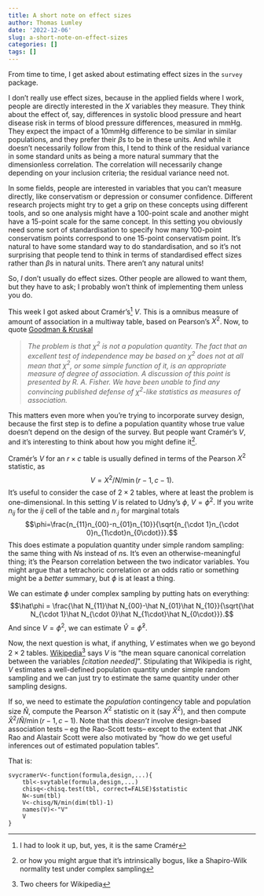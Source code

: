 ```yaml
---
title: A short note on effect sizes
author: Thomas Lumley
date: '2022-12-06'
slug: a-short-note-on-effect-sizes
categories: []
tags: []
---
```


From time to time, I get asked about estimating effect sizes in the `survey` package.  

I don't really use effect sizes, because in the applied fields where I work, people are directly interested in the $X$ variables they measure.  They think about the effect of, say, differences in systolic blood pressure and heart disease risk in terms of blood pressure differences, measured in mmHg. They expect the impact of a 10mmHg difference to be similar in similar populations, and they prefer their $\beta$s to be in these units. And while it doesn't necessarily follow from this, I tend to think of the residual variance in some standard units as being a more natural summary that the dimensionless correlation.  The correlation will necessarily change depending on your inclusion criteria; the residual variance need not. 

In some fields, people are interested in variables that you can't measure directly, like conservatism or depression or consumer confidence.  Different research projects might try to get a grip on these concepts using different tools, and so one analysis might have a 100-point scale and another might have a 15-point scale for the same concept.  In this setting you obviously need some sort of standardisation to specify how many 100-point conservatism points correspond to one 15-point conservatism point.  It's natural to have some standard way to do standardisation, and so it's not surprising that people tend to think in terms of standardised effect sizes rather than $\beta$s in natural units. There aren't any natural units!

So, *I* don't usually do effect sizes. Other people are allowed to want them, but they have to ask; I probably won't think of implementing them unless you do. 

This week I got asked about Cramér's^[I had to look it up, but, yes, it is the same Cramér] $V$.  This is a omnibus measure of amount of association in a multiway table, based on Pearson's $X^2$. Now, to quote [Goodman & Kruskal](https://www.jstor.org/stable/2281536)

> *The problem is that $\chi^2$ is not a population quantity.  The fact that an excellent test of independence may be based on $\chi^2$ does not at all mean that $\chi^2$, or some simple function of it, is an appropriate measure of degree of association. A discussion of this point is presented by R. A. Fisher. We have been unable to find any convincing published defense of $\chi^2$-like statistics as measures of association.*

This matters even more when you're trying to incorporate survey design, because the first step is to define a population quantity whose true value doesn't depend on the design of the survey. But people want Cramér's $V$, and it's interesting to think about how you might define it^[or how you might argue that it's intrinsically bogus, like a Shapiro-Wilk normality test under complex sampling]. 

Cramér's $V$ for an $r\times c$ table is usually defined in terms of the Pearson $X^2$ statistic, as $$V=X^2/N/\min(r-1,c-1).$$ It's useful to consider the case of $2\times 2$ tables, where at least the problem is one-dimensional. In this setting $V$ is related to Udny's $\phi$, $V=\phi^2$. If you write $n_{ij}$ for the $ij$ cell of the table and $n_{\cdot j}$ for marginal totals
$$\phi=\frac{n_{11}n_{00}-n_{01}n_{10}}{\sqrt{n_{\cdot 1}n_{\cdot 0}n_{1\cdot}n_{0\cdot}}}.$$
This does estimate a population quantity under simple random sampling: the same thing with $N$s instead of $n$s. It's even an otherwise-meaningful thing; it's the Pearson correlation between the two indicator variables.  You might argue that a tetrachoric correlation or an odds ratio or something might be a *better* summary, but $\phi$ is at least a thing. 

We can estimate $\phi$ under complex sampling by putting hats on everything:
$$\hat\phi = \frac{\hat N_{11}\hat N_{00}-\hat N_{01}\hat N_{10}}{\sqrt{\hat N_{\cdot 1}\hat N_{\cdot 0}\hat N_{1\cdot}\hat N_{0\cdot}}}.$$
And since $V=\phi^2$, we can estimate $\hat V=\hat\phi^2$.

Now, the next question is what, if anything, $V$ estimates when we go beyond $2\times 2$ tables. [Wikipedia](https://en.wikipedia.org/wiki/Cram%C3%A9r%27s_V)^[Two cheers for Wikipedia] says $V$ is "the mean square canonical correlation between the variables *[citation needed]*". Stipulating that Wikipedia is right, $V$ estimates a well-defined population quantity under simple random sampling and we can just try to estimate the same quantity under other sampling designs. 

If so, we need to estimate the *population* contingency table and population size $\hat N$, compute the Pearson $X^2$ statistic on it (say $\hat X^2$), and then compute $\hat X^2/\hat N/\min(r-1,c-1)$. Note that this *doesn't* involve design-based association tests -- eg the Rao-Scott tests--  except to the extent that JNK Rao and Alastair Scott were also motivated by "how do we get useful inferences out of estimated population tables".

That is:

```
svycramerV<-function(formula,design,...){
    tbl<-svytable(formula,design,...)
    chisq<-chisq.test(tbl, correct=FALSE)$statistic
    N<-sum(tbl)
    V<-chisq/N/min(dim(tbl)-1)
    names(V)<-"V"
    V
}
```
